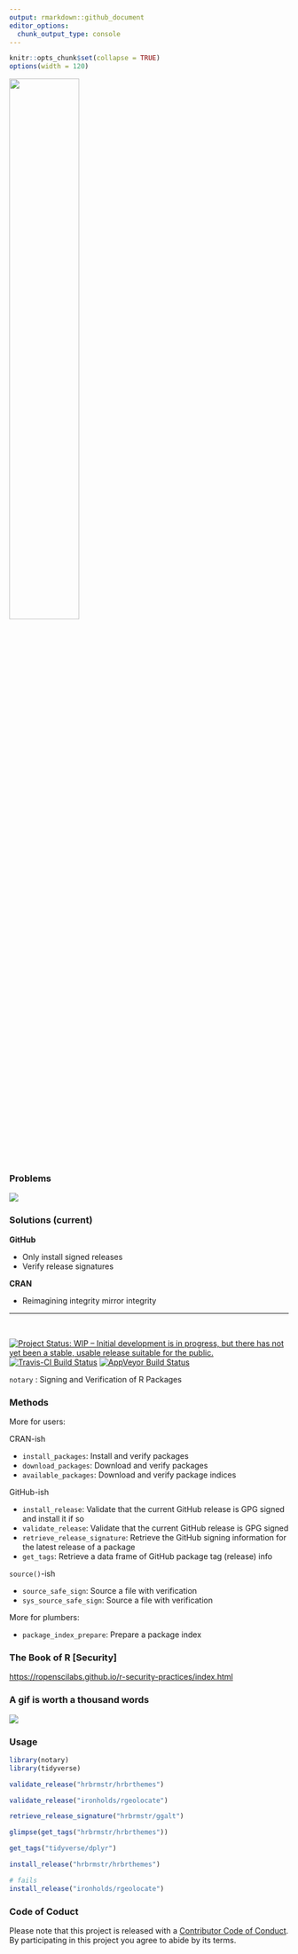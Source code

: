 ```yaml
---
output: rmarkdown::github_document
editor_options: 
  chunk_output_type: console
---
```

```r
knitr::opts_chunk$set(collapse = TRUE)
options(width = 120)
```

<img src="img/notarylogo.png" width="50%" height="50%"/>

### Problems

![](img/problems.png)

### Solutions (current)

**GitHub**

- Only install signed releases
- Verify release signatures

**CRAN**

- Reimagining integrity mirror integrity

<hr noshade size="0.5"/>

 &nbsp;

[![Project Status: WIP – Initial development is in progress, but there has not yet been a stable, usable release suitable for the public.](http://www.repostatus.org/badges/latest/wip.svg)](http://www.repostatus.org/#wip) 
[![Travis-CI Build Status](https://travis-ci.org/ropenscilabs/notary.svg?branch=master)](https://travis-ci.org/ropenscilabs/notary)
[![AppVeyor Build Status](https://ci.appveyor.com/api/projects/status/github/ropenscilabs/notary?branch=master&svg=true)](https://ci.appveyor.com/project/jeroen/notary)

`notary` : Signing and Verification of R Packages

### Methods

More for users:

CRAN-ish

- `install_packages`: Install and verify packages
- `download_packages`:	Download and verify packages
- `available_packages`: Download and verify package indices

GitHub-ish

- `install_release`:	Validate that the current GitHub release is GPG signed and install it if so
- `validate_release`:	Validate that the current GitHub release is GPG signed
- `retrieve_release_signature`:	Retrieve the GitHub signing information for the latest release of a package
- `get_tags`:	Retrieve a data frame of GitHub package tag (release) info

`source()`-ish

- `source_safe_sign`:	Source a file with verification
- `sys_source_safe_sign`:	Source a file with verification

More for plumbers:

- `package_index_prepare`:	Prepare a package index

### The Book of R [Security]

<https://ropenscilabs.github.io/r-security-practices/index.html>

### A gif is worth a thousand words

![](https://rud.is/dl/notary.gif)

### Usage

```r
library(notary)
library(tidyverse)
```

```r
validate_release("hrbrmstr/hrbrthemes")

validate_release("ironholds/rgeolocate")

retrieve_release_signature("hrbrmstr/ggalt")

glimpse(get_tags("hrbrmstr/hrbrthemes"))

get_tags("tidyverse/dplyr")
```

```r
install_release("hrbrmstr/hrbrthemes")

# fails
install_release("ironholds/rgeolocate")
```

### Code of Coduct

Please note that this project is released with a [Contributor Code of Conduct](CONDUCT.md). By participating in this project you agree to abide by its terms.

